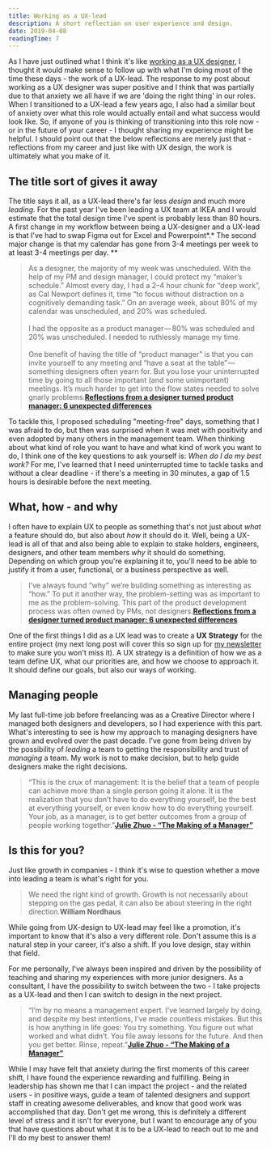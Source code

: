 ```yaml
---
title: Working as a UX-lead
description: A short reflection on user experience and design.
date: 2019-04-08
readingTime: 7
---
```


As I have just outlined what I think it's like [working as a UX designer](/uxdesigner/), I thought it would make sense to follow up with what I'm doing most of the time these days - the work of a UX-lead. The response to my post about working as a UX designer was super positive and I think that was partially due to that anxiety we all have if we are 'doing the right thing' in our roles. When I transitioned to a UX-lead a few years ago, I also had a similar bout of anxiety over what this role would actually entail and what success would look like. So, if anyone of you is thinking of transitioning into this role now - or in the future of your career - I thought sharing my experience might be helpful. I should point out that the below reflections are merely just that - reflections from my career and just like with UX design, the work is ultimately what you make of it.

## The title sort of gives it away

The title says it all, as a UX-lead there's far less *design* and much more *leading.* For the past year I've been leading a UX team at IKEA and I would estimate that the total design time I've spent is probably less than 80 hours. A first change in my workflow between being a UX-designer and a UX-lead is that I've had to swap Figma out for Excel and Powerpoint*.* The second major change is that my calendar has gone from 3-4 meetings per week to at least 3-4 meetings per day.  **

>As a designer, the majority of my week was unscheduled. With the help of my PM and design manager, I could protect my “maker’s schedule.” Almost every day, I had a 2–4 hour chunk for “deep work”, as Cal Newport defines it, time “to focus without distraction on a cognitively demanding task.” On an average week, about 80% of my calendar was unscheduled, and 20% was scheduled.<br /><br />I had the opposite as a product manager — 80% was scheduled and 20% was unscheduled. I needed to ruthlessly manage my time.<br /><br />One benefit of having the title of “product manager” is that you can invite yourself to any meeting and “have a seat at the table” — something designers often yearn for. But you lose your uninterrupted time by going to all those important (and some unimportant) meetings. It’s much harder to get into the flow states needed to solve gnarly problems.**[Reflections from a designer turned product manager: 6 unexpected differences](https://uxdesign.cc/reflections-from-a-designer-turned-product-manager-6-unexpected-differences-23b81a20388c?ref=webdesignernews.com)**

To tackle this, I proposed scheduling "meeting-free" days, something that I was afraid to do, but then was surprised when it was met with positivity and even adopted by many others in the management team. When thinking about what kind of role you want to have and what kind of work you want to do, I think one of the key questions to ask yourself is: *When do I do my best work?* For me, I've learned that I need uninterrupted time to tackle tasks and without a clear deadline - if there's a meeting in 30 minutes, a gap of 1.5 hours is desirable before the next meeting.

## What, how - and why

I often have to explain UX to people as something that's not just about *what* a feature should do, but also about *how* it should do it. Well, being a UX-lead is all of that and also being able to explain to stake holders, engineers, designers, and other team members *why* it should do something. Depending on which group you're explaining it to, you'll need to be able to justify it from a user, functional, or a business perspective as well.

>I’ve always found “why” we’re building something as interesting as “how.” To put it another way, the problem-setting was as important to me as the problem-solving. This part of the product development process was often owned by PMs, not designers.**[Reflections from a designer turned product manager: 6 unexpected differences](https://uxdesign.cc/reflections-from-a-designer-turned-product-manager-6-unexpected-differences-23b81a20388c)**

One of the first things I did as a UX lead was to create a **UX Strategy** for the entire project (my next long post will cover this so sign up for [my newsletter](/newsletter) to make sure you won't miss it). A UX strategy is a definition of how we as a team define UX, what our priorities are, and how we choose to approach it. It should define our goals, but also our ways of working.

## Managing people

My last full-time job before freelancing was as a Creative Director where I managed both designers and developers, so I had experience with this part. What's interesting to see is how my approach to managing designers have grown and evolved over the past decade. I've gone from being driven by the possibility of *leading* a team to getting the responsibility and trust of *managing* a team. My work is not to make decision, but to help guide designers make the right decisions.

>“This is the crux of management: It is the belief that a team of people can achieve more than a single person going it alone. It is the realization that you don’t have to do everything yourself, be the best at everything yourself, or even know how to do everything yourself. Your job, as a manager, is to get better outcomes from a group of people working together.”**[Julie Zhuo - “The Making of a Manager”](https://juliezhuo.com/book/manager.html)**

## Is this for you?

Just like growth in companies - I think it's wise to question whether a move into leading a team is what's right for you.

>We need the right kind of growth. Growth is not necessarily about stepping on the gas pedal, it can also be about steering in the right direction.**William Nordhaus**

While going from UX-design to UX-lead may feel like a promotion, it's important to know that it's also a very different role. Don't assume this is a natural step in your career, it's also a shift. If you love design, stay within that field.

For me personally, I've always been inspired and driven by the possibility of teaching and sharing my experiences with more junior designers. As a consultant, I have the possibility to switch between the two - I take projects as a UX-lead and then I can switch to design in the next project.

>“I’m by no means a management expert. I’ve learned largely by doing, and despite my best intentions, I’ve made countless mistakes. But this is how anything in life goes: You try something. You figure out what worked and what didn’t. You file away lessons for the future. And then you get better. Rinse, repeat.”**[Julie Zhuo - “The Making of a Manager”](https://juliezhuo.com/book/manager.html)**

While I may have felt that anxiety during the first moments of this career shift, I have found the experience rewarding and fulfilling. Being in leadership has shown me that I can impact the project - and the related users - in positive ways, guide a team of talented designers and support staff in creating awesome deliverables, and know that good work was accomplished that day. Don't get me wrong, this is definitely a different level of stress and it isn't for everyone, but I want to encourage any of you that have questions about what it is to be a UX-lead to reach out to me and I'll do my best to answer them!